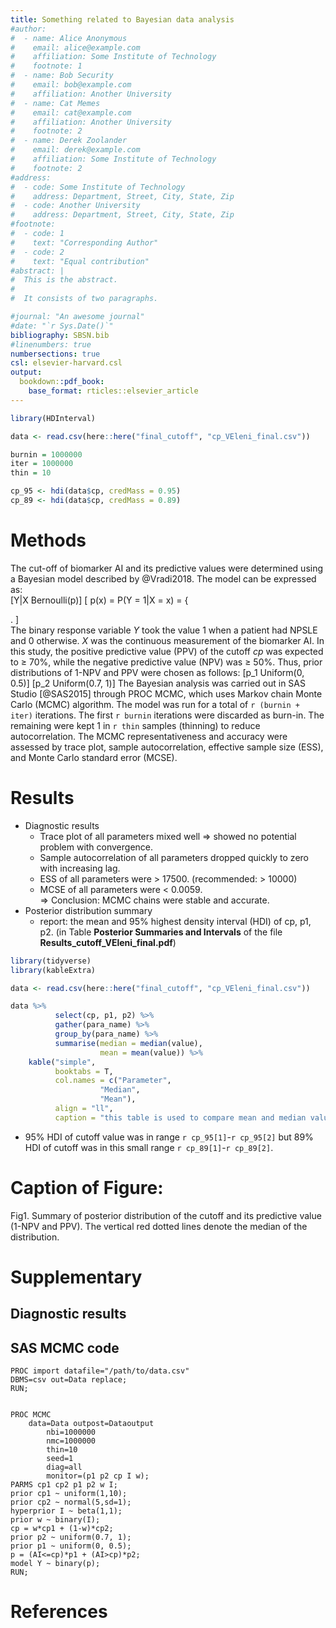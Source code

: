 ```yaml
---
title: Something related to Bayesian data analysis
#author:
#  - name: Alice Anonymous
#    email: alice@example.com
#    affiliation: Some Institute of Technology
#    footnote: 1
#  - name: Bob Security
#    email: bob@example.com
#    affiliation: Another University
#  - name: Cat Memes
#    email: cat@example.com
#    affiliation: Another University
#    footnote: 2
#  - name: Derek Zoolander
#    email: derek@example.com
#    affiliation: Some Institute of Technology
#    footnote: 2
#address:
#  - code: Some Institute of Technology
#    address: Department, Street, City, State, Zip
#  - code: Another University
#    address: Department, Street, City, State, Zip
#footnote:
#  - code: 1
#    text: "Corresponding Author"
#  - code: 2
#    text: "Equal contribution"
#abstract: |
#  This is the abstract.
#
#  It consists of two paragraphs.

#journal: "An awesome journal"
#date: "`r Sys.Date()`"
bibliography: SBSN.bib
#linenumbers: true
numbersections: true
csl: elsevier-harvard.csl
output: 
  bookdown::pdf_book:
    base_format: rticles::elsevier_article
---
```

```r
library(HDInterval)

data <- read.csv(here::here("final_cutoff", "cp_VEleni_final.csv"))

burnin = 1000000
iter = 1000000
thin = 10

cp_95 <- hdi(data$cp, credMass = 0.95)
cp_89 <- hdi(data$cp, credMass = 0.89)
```


# Methods
The cut-off of biomarker AI and its predictive values were determined using a Bayesian model described by @Vradi2018. 
The model can be expressed as:  
\[Y|X \sim Bernoulli(p)\]
\[
p(x) = P(Y = 1|X = x) = 
\left\{
    \begin{array}{lr}
          p_1 = P(Y = 1|X \le cp) = 1 - NPV, & \text{if } x \le cp\\
          p_2 = P(Y = 1|X > cp) = PPV, & \text{if } x > cp
    \end{array}
\right.
\]  
The binary response variable _Y_ took the value 1 when a patient had NPSLE and 0 otherwise. 
_X_ was the continuous measurement of the biomarker AI. 
In this study, the positive predictive value (PPV) of the cutoff _cp_ was expected to $\ge$ 70%, while the negative predictive value (NPV) was $\ge$ 50%. 
Thus, prior distributions of 1-NPV and PPV were chosen as follows: 
\[p_1 \sim Uniform(0, 0.5)\]
\[p_2 \sim Uniform(0.7, 1)\]
The Bayesian analysis was carried out in SAS Studio [@SAS2015] through PROC MCMC, which uses Markov chain Monte Carlo (MCMC) algorithm. 
The model was run for a total of `r (burnin + iter)` iterations. The first `r burnin` iterations were discarded as burn-in. The remaining were kept 1 in `r thin` samples (thinning) to reduce autocorrelation. 
The MCMC representativeness and accuracy were assessed by trace plot, sample autocorrelation, effective sample size (ESS), and Monte Carlo standard error (MCSE).  

# Results
- Diagnostic results  
    - Trace plot of all parameters mixed well => showed no potential problem with convergence.  
    - Sample autocorrelation of all parameters dropped quickly to zero with increasing lag.  
    - ESS of all parameters were > 17500. (recommended: > 10000)  
    - MCSE of all parameters were < 0.0059.  
=> Conclusion: MCMC chains were stable and accurate.  

- Posterior distribution summary  
  - report: the mean and 95% highest density interval (HDI) of cp, p1, p2. (in Table **Posterior Summaries and Intervals** of the file **Results_cutoff_VEleni_final.pdf**)  

```r
library(tidyverse)
library(kableExtra)

data <- read.csv(here::here("final_cutoff", "cp_VEleni_final.csv"))

data %>% 
          select(cp, p1, p2) %>%
          gather(para_name) %>%
          group_by(para_name) %>%
          summarise(median = median(value),
                    mean = mean(value)) %>% 
	kable("simple",
	      booktabs = T,
	      col.names = c("Parameter", 
	      	    	"Median",
	      	    	"Mean"), 
	      align = "ll",
	      caption = "this table is used to compare mean and median value when necessary")

```


  - 95% HDI of cutoff value was in range `r cp_95[1]`-`r cp_95[2]` but 89% HDI of cutoff was in this small range `r cp_89[1]`-`r cp_89[2]`.  

# Caption of Figure:  
Fig1. Summary of posterior distribution of the cutoff and its predictive value (1-NPV and PPV). 
The vertical red dotted lines denote the median of the distribution.  

# Supplementary
## Diagnostic results  
## SAS MCMC code  

```
PROC import datafile="/path/to/data.csv"
DBMS=csv out=Data replace;
RUN; 


PROC MCMC 
	data=Data outpost=Dataoutput 
		nbi=1000000 
		nmc=1000000
		thin=10
		seed=1
		diag=all
		monitor=(p1 p2 cp I w); 
PARMS cp1 cp2 p1 p2 w I; 
prior cp1 ~ uniform(1,10); 
prior cp2 ~ normal(5,sd=1); 
hyperprior I ~ beta(1,1); 
prior w ~ binary(I); 
cp = w*cp1 + (1-w)*cp2; 
prior p2 ~ uniform(0.7, 1);
prior p1 ~ uniform(0, 0.5);
p = (AI<=cp)*p1 + (AI>cp)*p2; 
model Y ~ binary(p);
RUN;
```

References {#references .unnumbered}
==========



